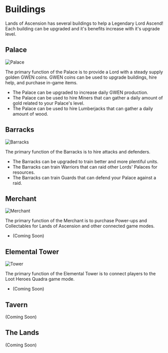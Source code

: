 # Buildings

Lands of Ascension has several buildings to help a Legendary Lord Ascend! Each building can be upgraded and it's benefits increase with it's upgrade level.

## Palace

![Palace](https://cdn.discordapp.com/attachments/939309405227339776/1157086884686737518/Palace-removebg-preview.png)

The primary function of the Palace is to provide a Lord with a steady supply golden GWEN coins. GWEN coins can be used to upgrade buildings, hire help, and purchase in-game items.

- The Palace can be upgraded to increase daily GWEN production.
- The Palace can be used to hire Miners that can gather a daily amount of gold related to your Palace's level.
- The Palace can be used to hire Lumberjacks that can gather a daily amount of wood.

## Barracks

![Barracks](https://cdn.discordapp.com/attachments/939309405227339776/1157086885169086534/Hunters_Office-removebg-preview.png)

The primary function of the Barracks is to hire attacks and defenders.

- The Barracks can be upgraded to train better and more plentiful units.
- The Barracks can train Warriors that can raid other Lords' Palaces for resources.
- The Barracks can train Guards that can defend your Palace against a raid.

## Merchant

![Merchant](https://cdn.discordapp.com/attachments/939309405227339776/1157086884447666247/Merchant-removebg-preview.png)

The primary function of the Merchant is to purchase Power-ups and Collectables for Lands of Ascension and other connected game modes.

- (Coming Soon)

## Elemental Tower

![Tower](https://cdn.discordapp.com/attachments/939309405227339776/1157086884929998868/elemental_tower-removebg-preview.png)

The primary function of the Elemental Tower is to connect players to the Loot Heroes Quadra game mode.

- (Coming Soon)

## Tavern

(Coming Soon)

## The Lands

(Coming Soon)
